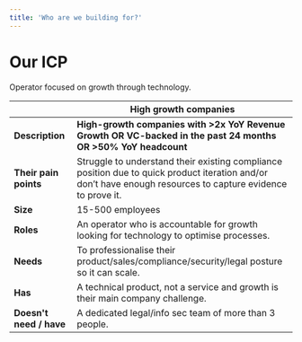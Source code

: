 ```yaml
---
title: 'Who are we building for?'
---
```


# Our ICP

<Info>
  Operator focused on growth through technology.
</Info>

|                         | High growth companies                                                                                                                                        |
| ----------------------- | ------------------------------------------------------------------------------------------------------------------------------------------------------------ |
| **Description**         | **High-growth companies with >2x YoY Revenue Growth OR VC-backed in the past 24 months OR >50% YoY headcount**                                               |
| **Their pain points**   | Struggle to understand their existing compliance position due to quick product iteration and/or don’t have enough resources to capture evidence to prove it. |
| **Size**                | 15-500 employees                                                                                                                                             |
| **Roles**               | An operator who is accountable for growth looking for technology to optimise processes.                                                                      |
| **Needs**               | To professionalise their product/sales/compliance/security/legal posture so it can scale.                                                                    |
| **Has**                 | A technical product, not a service and growth is their main company challenge.                                                                               |
| **Doesn't need / have** | A dedicated legal/info sec team of more than 3 people.                                                                                                       |